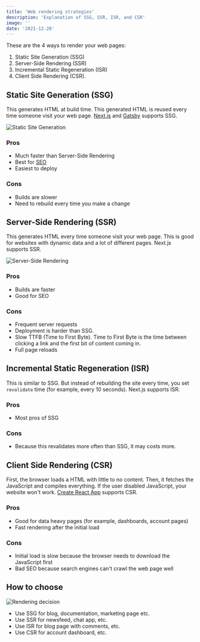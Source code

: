 ```yaml
---
title: 'Web rendering strategies'
description: 'Explanation of SSG, SSR, ISR, and CSR'
image: ''
date: '2021-12-28'
---
```


These are the 4 ways to render your web pages:

1. Static Site Generation (SSG)
2. Server-Side Rendering (SSR)
3. Incremental Static Regeneration (ISR)
4. Client Side Rendering (CSR).

## Static Site Generation (SSG)

This generates HTML at build time. This generated HTML is reused every time someone visit your web page. [Next.js](https://nextjs.org) and [Gatsby](https://www.gatsbyjs.com) supports SSG.

<Image
  alt='Static Site Generation'
  src='/images/static-site-generation.png'
  width={1386}
  height={744}
  priority
/>

### Pros

- Much faster than Server-Side Rendering
- Best for [SEO](https://en.wikipedia.org/wiki/Search_engine_optimization)
- Easiest to deploy

### Cons

- Builds are slower
- Need to rebuild every time you make a change

## Server-Side Rendering (SSR)

This generates HTML every time someone visit your web page. This is good for websites with dynamic data and a lot of different pages. Next.js supports SSR.

<Image
  alt='Server-Side Rendering'
  src='/images/server-side-rendering.png'
  width={1386}
  height={800}
/>

### Pros

- Builds are faster
- Good for SEO

### Cons

- Frequent server requests
- Deployment is harder than SSG.
- Slow TTFB (Time to First Byte). Time to First Byte is the time between clicking a link and the first bit of content coming in.
- Full page reloads

## Incremental Static Regeneration (ISR)

This is similar to SSG. But instead of rebuilding the site every time, you set `revalidate` time (for example, every 10 seconds). Next.js supports ISR.

### Pros

- Most pros of SSG

### Cons

- Because this revalidates more often than SSG, it may costs more.

## Client Side Rendering (CSR)

First, the browser loads a HTML with little to no content. Then, it fetches the JavaScript and compiles everything. If the user disabled JavaScript, your website won't work. [Create React App](https://create-react-app.dev) supports CSR.

### Pros

- Good for data heavy pages (for example, dashboards, account pages)
- Fast rendering after the initial load

### Cons

- Initial load is slow because the browser needs to download the JavaScript first
- Bad SEO because search engines can't crawl the web page well

## How to choose

<Image
  alt='Rendering decision'
  src='/images/rendering-decision.png'
  width={745}
  height={436}
/>

- Use SSG for blog, documentation, marketing page etc.
- Use SSR for newsfeed, chat app, etc.
- Use ISR for blog page with comments, etc.
- Use CSR for account dashboard, etc.
